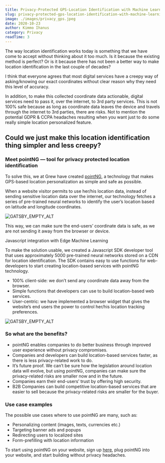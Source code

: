 ```yaml
---
title: Privacy-Protected GPS-Location Identification with Machine Learning
slug: privacy-protected-gps-location-identification-with-machine-learning
image: ./images/privacy_gps.jpeg
date: 2020-10-23
author: Kimmo Ihanus
category: Privacy
readTime: 3
---
```



The way location identification works today is something that we have come to accept without thinking about it too much. Is it because the existing method is perfect? Or is it because there has not been a better way to make location identification in the last couple of decades?

I think that everyone agrees that most digital services have a creepy way of asking/knowing our exact coordinates without clear reason why they need this level of accuracy.

In addition, to make this collected coordinate data actionable, digital services need to pass it, over the internet, to 3rd party services. This is not 100% safe because as long as coordinate data leaves the device and travels through the internet to 3rd parties, there are risks. Not to mention the potential GDPR & CCPA headaches resulting when you want just to do some really simple location personalized feature.

## Could we just make this location identification thing simpler and less creepy?

### Meet pointNG — tool for privacy protected location identification

To solve this, we at Grew have created <a href="https://www.pointng.io" target="_blank">pointNG</a>, a technology that makes GPS-based location personalization as simple and safe as possible.

When a website visitor permits to use her/his location data, instead of sending sensitive location data over the internet, our technology fetches a series of pre-trained neural networks to identify the user’s location based on latitude and longitude coordinates.

![GATSBY_EMPTY_ALT](./images/pointng_process.png)

This way, we can make sure the end-users’ coordinate data is safe, as we are not sending it away from the browser or device.

Javascript integration with Edge Machine Learning

To make the solution usable, we created a Javascript SDK developer tool that uses approximately 5000 pre-trained neural networks stored on a CDN for location identification. The SDK contains easy to use functions for web-developers to start creating location-based services with pointNG technology.

<ul>
  <li>100% client-side: we don’t send any coordinate data away from the browser.</li>
  <li>Simple functions that developers can use to build location-based web services.</li>
  <li>User-centric: we have implemented a browser widget that gives the website’s end users the power to control her/his location tracking preferences.</li>
</ul>

![GATSBY_EMPTY_ALT](./images/user_widget.gif)

### So what are the benefits?

<ul>
  <li>pointNG enables companies to do better business through improved user experience without privacy compromises.</li>
  <li>Companies and developers can build location-based services faster, as there is less privacy-related work to do.</li>
  <li>It’s future proof. We can’t be sure how the legislation around location data will evolve, but using pointNG, companies can make sure the privacy-related risks are smaller now and in the future.</li>
  <li>Companies earn their end-users’ trust by offering high security.</li>
  <li>B2B Companies can build competitive location-based services that are easier to sell because the privacy-related risks are smaller for the buyer.</li>
</ul>

### Use case examples

The possible use cases where to use pointNG are many, such as:

<ul>
  <li>Personalizing content (images, texts, currencies etc.)</li>
  <li>Targeting banner ads and popups</li>
  <li>Redirecting users to localized sites</li>
  <li>Form-prefilling with location information</li>
</ul>

To start using pointNG on your website, sign up <a href="https://app.pointng.io/register" target="_blank">here</a>, plug pointNG into your website, and start building without privacy headaches.
